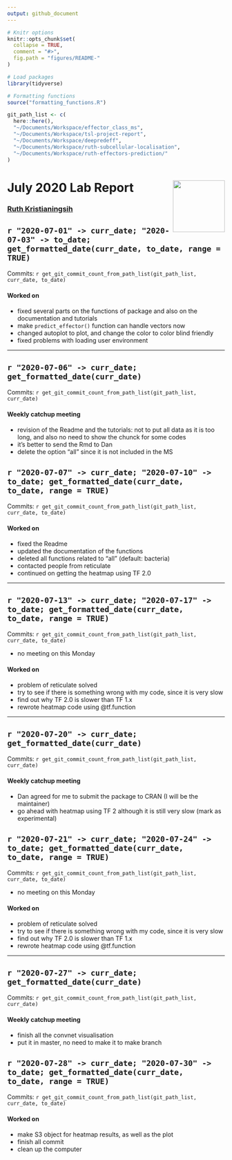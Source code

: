 ```yaml
---
output: github_document
---
```


```r
# Knitr options
knitr::opts_chunk$set(
  collapse = TRUE,
  comment = "#>",
  fig.path = "figures/README-"
)

# Load packages
library(tidyverse)

# Formatting functions
source("formatting_functions.R")

git_path_list <- c(
  here::here(), 
  "~/Documents/Workspace/effector_class_ms", 
  "~/Documents/Workspace/tsl-project-report", 
  "~/Documents/Workspace/deepredeff", 
  "~/Documents/Workspace/ruth-subcellular-localisation", 
  "~/Documents/Workspace/ruth-effectors-prediction/"
)
```


# July 2020 Lab Report <img src="figures/tsl-logo.png" align="right" width="120"/>

### [Ruth Kristianingsih](https://github.com/ruthkr)


## `r "2020-07-01" -> curr_date; "2020-07-03" -> to_date; get_formatted_date(curr_date, to_date, range = TRUE)`

Commits: `r get_git_commit_count_from_path_list(git_path_list, curr_date, to_date)`


#### Worked on

- fixed several parts on the functions of package and also on the documentation and tutorials
- make `predict_effector()` function can handle vectors now 
- changed autoplot to plot, and change the color to color blind friendly
- fixed problems with loading user environment 

***

## `r "2020-07-06" -> curr_date; get_formatted_date(curr_date)`

Commits: `r get_git_commit_count_from_path_list(git_path_list, curr_date)`

#### Weekly catchup meeting

- revision of the Readme and the tutorials: not to put all data as it is too long, and also no need to show the chunck for some codes
- it's better to send the Rmd to Dan
- delete the option "all" since it is not included in the MS

## `r "2020-07-07" -> curr_date; "2020-07-10" -> to_date; get_formatted_date(curr_date, to_date, range = TRUE)`

Commits: `r get_git_commit_count_from_path_list(git_path_list, curr_date, to_date)`

#### Worked on

- fixed the Readme 
- updated the documentation of the functions
- deleted all functions related to "all" (default: bacteria)
- contacted people from reticulate 
- continued on getting the heatmap using TF 2.0

***

## `r "2020-07-13" -> curr_date; "2020-07-17" -> to_date; get_formatted_date(curr_date, to_date, range = TRUE)`

Commits: `r get_git_commit_count_from_path_list(git_path_list, curr_date, to_date)`

- no meeting on this Monday

#### Worked on

- problem of reticulate solved
- try to see if there is something wrong with my code, since it is very slow
- find out why TF 2.0 is slower than TF 1.x
- rewrote heatmap code using @tf.function

***

## `r "2020-07-20" -> curr_date; get_formatted_date(curr_date)`

Commits: `r get_git_commit_count_from_path_list(git_path_list, curr_date)`

#### Weekly catchup meeting

- Dan agreed for me to submit the package to CRAN (I will be the maintainer)
- go ahead with heatmap using TF 2 although it is still very slow (mark as experimental)

## `r "2020-07-21" -> curr_date; "2020-07-24" -> to_date; get_formatted_date(curr_date, to_date, range = TRUE)`

Commits: `r get_git_commit_count_from_path_list(git_path_list, curr_date, to_date)`

- no meeting on this Monday

#### Worked on

- problem of reticulate solved
- try to see if there is something wrong with my code, since it is very slow
- find out why TF 2.0 is slower than TF 1.x
- rewrote heatmap code using @tf.function

***

## `r "2020-07-27" -> curr_date; get_formatted_date(curr_date)`

Commits: `r get_git_commit_count_from_path_list(git_path_list, curr_date)`

#### Weekly catchup meeting

- finish all the convnet visualisation
- put it in master, no need to make it to make branch

## `r "2020-07-28" -> curr_date; "2020-07-30" -> to_date; get_formatted_date(curr_date, to_date, range = TRUE)`

Commits: `r get_git_commit_count_from_path_list(git_path_list, curr_date, to_date)`


#### Worked on

- make S3 object for heatmap results, as well as the plot
- finish all commit
- clean up the computer
